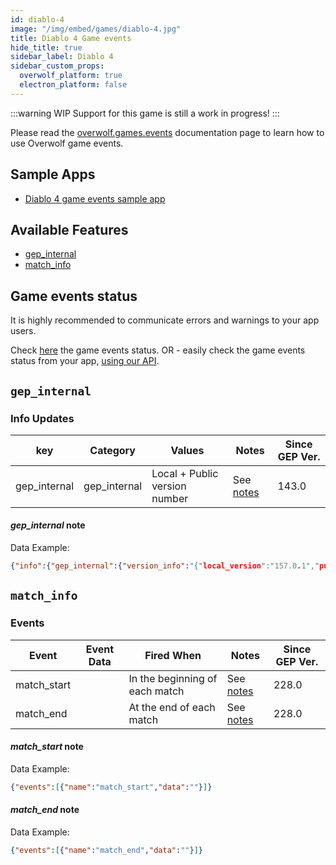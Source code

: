```yaml
---
id: diablo-4
image: "/img/embed/games/diablo-4.jpg"
title: Diablo 4 Game events
hide_title: true
sidebar_label: Diablo 4
sidebar_custom_props:
  overwolf_platform: true
  electron_platform: false
---
```


:::warning WIP
Support for this game is still a work in progress!
:::

<!-- GENERATED USING /scripts/generate.js -->

<head>
  <meta name="keywords" content="API for Diablo 4, Diablo 4 API, SDK for Diablo 4, Diablo 4 SDK"/>
</head>

<GameInfo gameId={22700} page="docs" />

Please read the [overwolf.games.events](../events) documentation page to learn how to use Overwolf game events.

## Sample Apps
* [Diablo 4 game events sample app](https://github.com/overwolf/events-sample-app)

## Available Features

* [gep_internal](#gep_internal)
* [match_info](#match_info)

## Game events status

It is highly recommended to communicate errors and warnings to your app users. 

Check [here](/status/) the game events status. OR -  easily check the game events status from your app, [using our API](/topics/using-events/how-to-check-events-status-from-app).

## `gep_internal`

### Info Updates

key          | Category    | Values                    | Notes                 | Since GEP Ver. |
------------ | ------------| ------------------------- | --------------------- | ------------- | 
gep_internal | gep_internal| Local + Public version number|See [notes](#gep_internal-note)|   143.0       |

#### *gep_internal* note

Data Example:

```json
{"info":{"gep_internal":{"version_info":"{"local_version":"157.0.1","public_version":"157.0.1","is_updated":true}"}},"feature":"gep_internal"}
```


## `match_info`

### Events

Event       | Event Data   | Fired When    | Notes                                  | Since GEP Ver. |
------------| -------------| --------------| -------------------------------------- | ---------------|
match_start |   | In the beginning of each match              | See [notes](#match_start-note) |      228.0      |
match_end |   | At the end of each match              | See [notes](#match_end-note) |      228.0      |


#### *match_start* note

Data Example:

```json
{"events":[{"name":"match_start","data":""}]}
```

#### *match_end* note

Data Example:

```json
{"events":[{"name":"match_end","data":""}]}
```